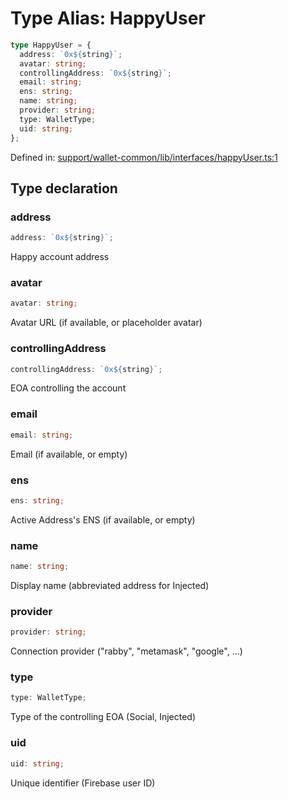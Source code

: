 # Type Alias: HappyUser

```ts
type HappyUser = {
  address: `0x${string}`;
  avatar: string;
  controllingAddress: `0x${string}`;
  email: string;
  ens: string;
  name: string;
  provider: string;
  type: WalletType;
  uid: string;
};
```

Defined in: [support/wallet-common/lib/interfaces/happyUser.ts:1](https://github.com/HappyChainDevs/happychain/blob/99d9c499d60929c60f5b0529191c07ec6adb3faa/support/wallet-common/lib/interfaces/happyUser.ts#L1)

## Type declaration

### address

```ts
address: `0x${string}`;
```

Happy account address

### avatar

```ts
avatar: string;
```

Avatar URL (if available, or placeholder avatar)

### controllingAddress

```ts
controllingAddress: `0x${string}`;
```

EOA controlling the account

### email

```ts
email: string;
```

Email (if available, or empty)

### ens

```ts
ens: string;
```

Active Address's ENS (if available, or empty)

### name

```ts
name: string;
```

Display name (abbreviated address for Injected)

### provider

```ts
provider: string;
```

Connection provider ("rabby", "metamask", "google", ...)

### type

```ts
type: WalletType;
```

Type of the controlling EOA (Social, Injected)

### uid

```ts
uid: string;
```

Unique identifier (Firebase user ID)
